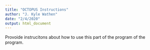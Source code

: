 ```yaml
---
title: "OCTOPUS Instructions"
author: "J. Kyle Wathen"
date: "2/4/2020"
output: html_document
---
```


Provoide instrucitons about how to use this part of the program of the program. 